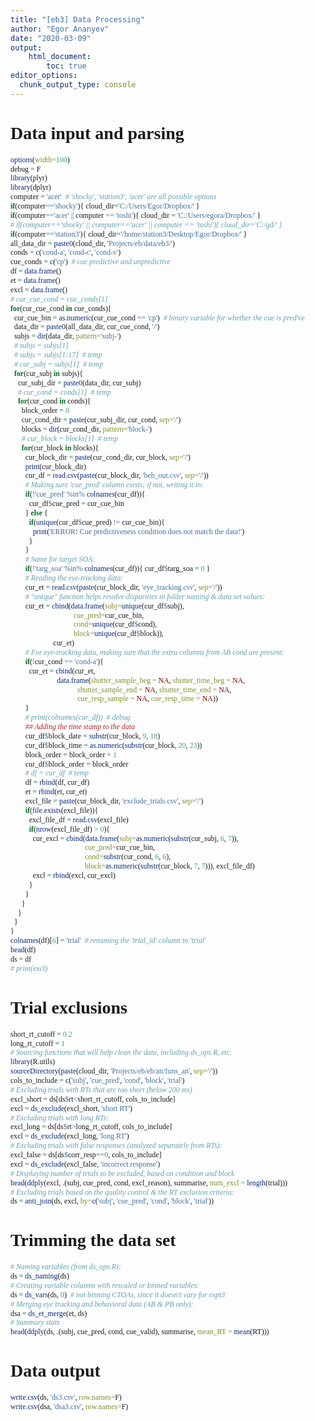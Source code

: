 ```yaml
---
title: "[eb3] Data Processing"
author: "Egor Ananyev"
date: "2020-03-09"
output:
    html_document:
        toc: true
editor_options: 
  chunk_output_type: console
---
```


<style type="text/css">
body, td{
  font-family: Cambria;
}
code.r{
  font-family: Inconsolata;
}
</style>

# Data input and parsing
```r
options(width=100)
debug = F
library(plyr)
library(dplyr)
computer = 'acer'  # 'shocky', 'station3', 'acer' are all possible options
if(computer=='shocky'){ cloud_dir='C:/Users/Egor/Dropbox/' }
if(computer=='acer' || computer == 'toshi'){ cloud_dir = 'C:/Users/egora/Dropbox/' }
# if(computer=='shocky' || computer=='acer' || computer == 'toshi'){ cloud_dir='C:/gd/' }
if(computer=='station3'){ cloud_dir='/home/station3/Desktop/Egor/Dropbox/' }
all_data_dir = paste0(cloud_dir, 'Projects/eb/data/eb3/')
conds = c('cond-a', 'cond-c', 'cond-v')
cue_conds = c('cp')  # cue predictive and unpredictive
df = data.frame()
et = data.frame()
excl = data.frame()
# cur_cue_cond = cue_conds[1]
for(cur_cue_cond in cue_conds){
  cur_cue_bin = as.numeric(cur_cue_cond == 'cp')  # binary variable for whether the cue is pred've
  data_dir = paste0(all_data_dir, cur_cue_cond, '/')
  subjs = dir(data_dir, pattern='subj-')
  # subjs = subjs[1]
  # subjs = subjs[1:17]  # temp
  # cur_subj = subjs[1]  # temp
  for(cur_subj in subjs){
    cur_subj_dir = paste0(data_dir, cur_subj)
    # cur_cond = conds[1]  # temp
    for(cur_cond in conds){
      block_order = 0
      cur_cond_dir = paste(cur_subj_dir, cur_cond, sep='/')
      blocks = dir(cur_cond_dir, pattern='block-')
      # cur_block = blocks[1]  # temp
      for(cur_block in blocks){
        cur_block_dir = paste(cur_cond_dir, cur_block, sep='/')
        print(cur_block_dir)
        cur_df = read.csv(paste(cur_block_dir, 'beh_out.csv', sep='/'))
        # Making sure 'cue_pred' column exists; if not, writing it in:
        if(!'cue_pred' %in% colnames(cur_df)){
          cur_df$cue_pred = cur_cue_bin
        } else {
          if(unique(cur_df$cue_pred) != cur_cue_bin){
            print('ERROR! Cue predictiveness condition does not match the data!')
          }
        }
        # Same for target SOA:
        if(!'targ_soa' %in% colnames(cur_df)){ cur_df$targ_soa = 0 }
        # Reading the eye-tracking data:
        cur_et = read.csv(paste(cur_block_dir, 'eye_tracking.csv', sep='/'))
        # "unique" function helps resolve disparities in folder naming & data set values:
        cur_et = cbind(data.frame(subj=unique(cur_df$subj),
                                  cue_pred=cur_cue_bin, 
                                  cond=unique(cur_df$cond), 
                                  block=unique(cur_df$block)),
                       cur_et)
        # For eye-tracking data, making sure that the extra columns from AB cond are present:
        if(!cur_cond == 'cond-a'){
          cur_et = cbind(cur_et,
                         data.frame(shutter_sample_beg = NA, shutter_time_beg = NA,
                                    shutter_sample_end = NA, shutter_time_end = NA,
                                    cue_resp_sample = NA, cue_resp_time = NA))
        }
        # print(colnames(cur_df))  # debug
        ## Adding the time stamp to the data
        cur_df$block_date = substr(cur_block, 9, 18)
        cur_df$block_time = as.numeric(substr(cur_block, 20, 23))
        block_order = block_order + 1
        cur_df$block_order = block_order
        # df = cur_df  # temp
        df = rbind(df, cur_df)
        et = rbind(et, cur_et)
        excl_file = paste(cur_block_dir, 'exclude_trials.csv', sep='/')
        if(file.exists(excl_file)){
          excl_file_df = read.csv(excl_file)
          if(nrow(excl_file_df) > 0){
            cur_excl = cbind(data.frame(subj=as.numeric(substr(cur_subj, 6, 7)), 
                                        cue_pred=cur_cue_bin,
                                        cond=substr(cur_cond, 6, 6),
                                        block=as.numeric(substr(cur_block, 7, 7))), excl_file_df)
            excl = rbind(excl, cur_excl)
          }
        }
      }
    }
  }
}
colnames(df)[6] = 'trial'  # renaming the 'trial_id' column to 'trial'
head(df)
ds = df
# print(excl)
```

# Trial exclusions
```r
short_rt_cutoff = 0.2
long_rt_cutoff = 1
# Sourcing functions that will help clean the data, including ds_ops.R, etc.
library(R.utils)
sourceDirectory(paste(cloud_dir, 'Projects/eb/eb/an/funs_an', sep='/'))
cols_to_include = c('subj', 'cue_pred', 'cond', 'block', 'trial')
# Excluding trials with RTs that are too short (below 200 ms)
excl_short = ds[ds$rt<short_rt_cutoff, cols_to_include]
excl = ds_exclude(excl_short, 'short RT')
# Excluding trials with long RTs:
excl_long = ds[ds$rt>long_rt_cutoff, cols_to_include]
excl = ds_exclude(excl_long, 'long RT')
# Excluding trials with false responses (analyzed separately from RTs):
excl_false = ds[ds$corr_resp==0, cols_to_include]
excl = ds_exclude(excl_false, 'incorrect response')
# Displaying number of trials to be excluded, based on condition and block
head(ddply(excl, .(subj, cue_pred, cond, excl_reason), summarise, num_excl = length(trial)))
# Excluding trials based on the quality control & the RT exclusion criteria:
ds = anti_join(ds, excl, by=c('subj', 'cue_pred', 'cond', 'block', 'trial'))
```

# Trimming the data set
```r
# Naming variables (from ds_ops.R):
ds = ds_naming(ds)
# Creating variable columns with rescaled or binned variables:
ds = ds_vars(ds, 0)  # not binning CTOAs, since it doesn't vary for expt3
# Merging eye tracking and behavioral data (AB & PB only):
dsa = ds_et_merge(et, ds)
# Summary stats
head(ddply(ds, .(subj, cue_pred, cond, cue_valid), summarise, mean_RT = mean(RT)))
```

# Data output
```r
write.csv(ds, 'ds3.csv', row.names=F)
write.csv(dsa, 'dsa3.csv', row.names=F)
```